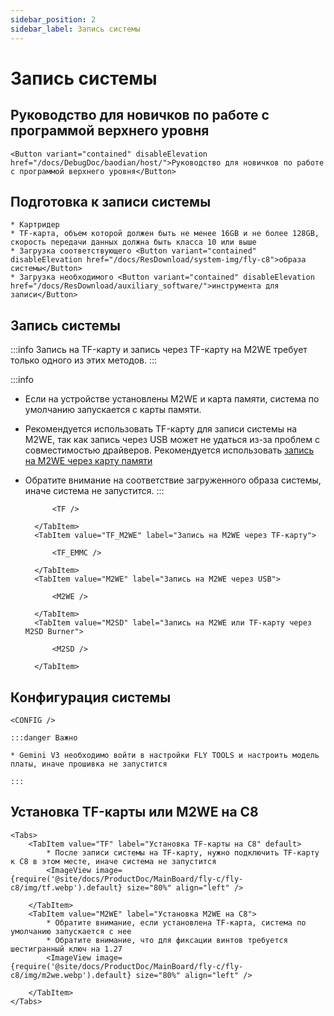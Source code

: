 ```yaml
---
sidebar_position: 2
sidebar_label: Запись системы
---
```










# Запись системы

## Руководство для новичков по работе с программой верхнего уровня

    <Button variant="contained" disableElevation href="/docs/DebugDoc/baodian/host/">Руководство для новичков по работе с программой верхнего уровня</Button>

## Подготовка к записи системы

    * Картридер
    * TF-карта, объем которой должен быть не менее 16GB и не более 128GB, скорость передачи данных должна быть класса 10 или выше
    * Загрузка соответствующего <Button variant="contained" disableElevation href="/docs/ResDownload/system-img/fly-c8">образа системы</Button>
    * Загрузка необходимого <Button variant="contained" disableElevation href="/docs/ResDownload/auxiliary_software/">инструмента для записи</Button>

## Запись системы

:::info
Запись на TF-карту и запись через TF-карту на M2WE требует только одного из этих методов.
:::

:::info
* Если на устройстве установлены M2WE и карта памяти, система по умолчанию запускается с карты памяти.
* Рекомендуется использовать TF-карту для записи системы на M2WE, так как запись через USB может не удаться из-за проблем с совместимостью драйверов. Рекомендуется использовать [запись на M2WE через карту памяти](https://mellow-next.klipper.cn/docs/ProductDoc/SBC/fly-pi-v2/fly-os)
* Обратите внимание на соответствие загруженного образа системы, иначе система не запустится.
:::

    <Tabs>
        <TabItem value="TF" label="Запись на TF-карту" default>
            
            <TF />
            
        </TabItem>
        <TabItem value="TF_M2WE" label="Запись на M2WE через TF-карту">
            
            <TF_EMMC />

        </TabItem>
        <TabItem value="M2WE" label="Запись на M2WE через USB">
            
            <M2WE />

        </TabItem>
        <TabItem value="M2SD" label="Запись на M2WE или TF-карту через M2SD Burner">
            
            <M2SD />

        </TabItem>
    </Tabs>

## Конфигурация системы

    <CONFIG />

    :::danger Важно

    * Gemini V3 необходимо войти в настройки FLY TOOLS и настроить модель платы, иначе прошивка не запустится

    :::

## Установка TF-карты или M2WE на C8

    <Tabs>
        <TabItem value="TF" label="Установка TF-карты на C8" default>
            * После записи системы на TF-карту, нужно подключить TF-карту к C8 в этом месте, иначе система не запустится
            <ImageView image={require('@site/docs/ProductDoc/MainBoard/fly-c/fly-c8/img/tf.webp').default} size="80%" align="left" />  

        </TabItem>
        <TabItem value="M2WE" label="Установка M2WE на C8">
            * Обратите внимание, если установлена TF-карта, система по умолчанию запускается с нее
            * Обратите внимание, что для фиксации винтов требуется шестигранный ключ на 1.27
            <ImageView image={require('@site/docs/ProductDoc/MainBoard/fly-c/fly-c8/img/m2we.webp').default} size="80%" align="left" />  

        </TabItem>
    </Tabs>